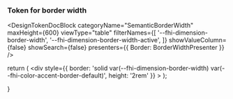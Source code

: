 
<Meta title="Design Tokens/Border width" />

### Token for border width

<DesignTokenDocBlock
  categoryName="SemanticBorderWidth"
  maxHeight={600}
  viewType="table"
  filterNames={[
    '--fhi-dimension-border-width',
    '--fhi-dimension-border-width-active',
  ]}
  showValueColumn={false}
  showSearch={false}
  presenters={{ Border: BorderWidthPresenter }}
/>

  return (
    <div
      style={{
        border: 'solid var(--fhi-dimension-border-width) var(--fhi-color-accent-border-default)',
        height: '2rem'
      }}
    ></div>
  );

}
